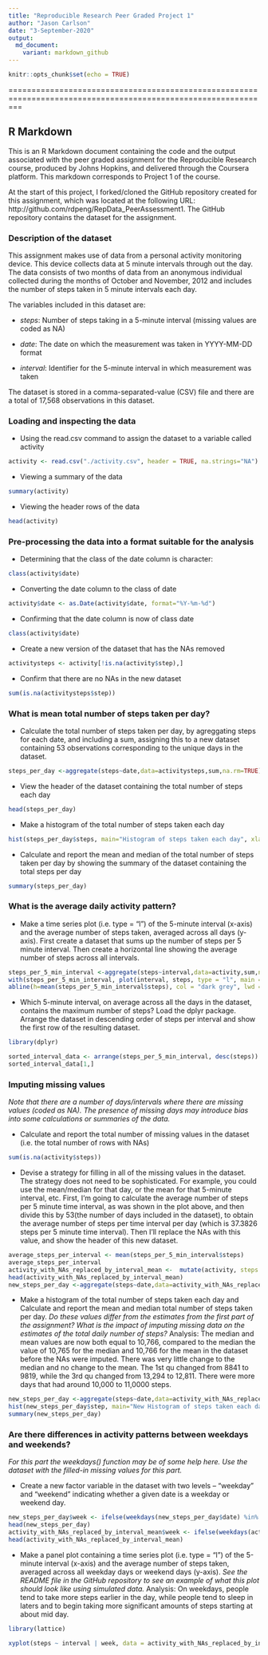 ```yaml
---
title: "Reproducible Research Peer Graded Project 1"
author: "Jason Carlson"
date: "3-September-2020"
output:
  md_document:
    variant: markdown_github
---
```


```r
knitr::opts_chunk$set(echo = TRUE)
```

===============================================================================================================

## R Markdown

This is an R Markdown document containing the code and the output associated with the peer graded assignment for the Reproducible Research course, produced by Johns Hopkins, and delivered through the Coursera platform.  This markdown corresponds to Project 1 of the course.

At the start of this project, I forked/cloned the GitHub repository created for this assignment, which was located at the following URL:  http://github.com/rdpeng/RepData_PeerAssessment1. The GitHub repository contains the dataset for the assignment.

### Description of the dataset
This assignment makes use of data from a personal activity monitoring device. This device collects data at 5 minute intervals through out the day. The data consists of two months of data from an anonymous individual collected during the months of October and November, 2012 and includes the number of steps taken in 5 minute intervals each day.

The variables included in this dataset are:

* *steps*: Number of steps taking in a 5-minute interval (missing values are coded as NA)

* *date*: The date on which the measurement was taken in YYYY-MM-DD format

* *interval*: Identifier for the 5-minute interval in which measurement was taken

The dataset is stored in a comma-separated-value (CSV) file and there are a total of 17,568 observations in this dataset.



### Loading and inspecting the data

* Using the read.csv command to assign the dataset to a variable called activity
```r
activity <- read.csv("./activity.csv", header = TRUE, na.strings="NA")
```

* Viewing a summary of the data
```r
summary(activity)
```

* Viewing the header rows of the data
```r
head(activity)
```

### Pre-processing the data into a format suitable for the analysis
* Determining that the class of the date column is character:
```r
class(activity$date)
```

* Converting the date column to the class of date
```r
activity$date <- as.Date(activity$date, format="%Y-%m-%d")
```

* Confirming that the date column is now of class date
```r
class(activity$date)
```

* Create a new version of the dataset that has the NAs removed
```r
activitysteps <- activity[!is.na(activity$step),]
```

* Confirm that there are no NAs in the new dataset
```r
sum(is.na(activitysteps$step))
```

### What is mean total number of steps taken per day?

* Calculate the total number of steps taken per day, by agreggating steps for each date, and including a sum, assigning this to a new dataset containing 53 observations corresponding to the unique days in the dataset.
```r
steps_per_day <-aggregate(steps~date,data=activitysteps,sum,na.rm=TRUE)
```

* View the header of the dataset containing the total number of steps each day
```r
head(steps_per_day)
```

* Make a histogram of the total number of steps taken each day
```r
hist(steps_per_day$steps, main="Histogram of steps taken each day", xlab="Number of steps per day", ylab="Days with each number of steps", col="steel blue", breaks = 30)
```

* Calculate and report the mean and median of the total number of steps taken per day by showing the summary of the dataset containing the total steps per day
```r
summary(steps_per_day)
```

### What is the average daily activity pattern?

* Make a time series plot (i.e. type = "l") of the 5-minute interval (x-axis) and the average number of steps taken, averaged across all days (y-axis).  First create a dataset that sums up the number of steps per 5 minute interval. Then create a horizontal line showing the average number of steps across all intervals. 
```r
steps_per_5_min_interval <-aggregate(steps~interval,data=activity,sum,na.rm=TRUE)
with(steps_per_5_min_interval, plot(interval, steps, type = "l", main = "Average Daily Activity Pattern", col="steel blue", xlab = "5 Minute Intervals in 24 Hour Period", ylab = "# of Steps"))
abline(h=mean(steps_per_5_min_interval$steps), col = "dark grey", lwd = 4)
```

* Which 5-minute interval, on average across all the days in the dataset, contains the maximum number of steps?  Load the dplyr package.  Arrange the dataset in descending order of steps per interval and show the first row of the resulting dataset.
```r
library(dplyr)
```

```r
sorted_interval_data <- arrange(steps_per_5_min_interval, desc(steps))
sorted_interval_data[1,]
```


### Imputing missing values

*Note that there are a number of days/intervals where there are missing values (coded as NA). The presence of missing days may introduce bias into some calculations or summaries of the data.*

* Calculate and report the total number of missing values in the dataset (i.e. the total number of rows with NAs) 
```r
sum(is.na(activity$steps))
```

* Devise a strategy for filling in all of the missing values in the dataset. The strategy does not need to be sophisticated. For example, you could use the mean/median for that day, or the mean for that 5-minute interval, etc. First, I'm going to calculate the average number of steps per 5 minute time interval, as was shown in the plot above, and then divide this by 53(the number of days included in the dataset), to obtain the average number of steps per time interval per day (which is 37.3826 steps per 5 minute time interval).  Then I'll replace the NAs with this value, and show the header of this new dataset.
```r
average_steps_per_interval <- mean(steps_per_5_min_interval$steps)
average_steps_per_interval
activity_with_NAs_replaced_by_interval_mean <-  mutate(activity, steps = ifelse(is.na(steps), mean(steps_per_5_min_interval$steps, na.rm = T)/53, steps))
head(activity_with_NAs_replaced_by_interval_mean)
new_steps_per_day <-aggregate(steps~date,data=activity_with_NAs_replaced_by_interval_mean,sum,na.rm=TRUE)
```

* Make a histogram of the total number of steps taken each day and Calculate and report the mean and median total number of steps taken per day. *Do these values differ from the estimates from the first part of the assignment? What is the impact of imputing missing data on the estimates of the total daily number of steps?*  Analysis:  The median and mean values are now both equal to 10,766, compared to the median the value of 10,765 for the median and 10,766 for the mean in the dataset before the NAs were imputed.  There was very little change to the median and no change to the mean.  The 1st qu changed from 8841 to 9819, while the 3rd qu changed from 13,294 to 12,811.  There were more days that had around 10,000  to 11,0000 steps.  
```r
new_steps_per_day <-aggregate(steps~date,data=activity_with_NAs_replaced_by_interval_mean,sum,na.rm=TRUE)
hist(new_steps_per_day$step, main="New Histogram of steps taken each day (NAs imputed)", xlab="Number of steps per day", ylab="Days with each number of steps", col="steel blue", breaks = 30)
summary(new_steps_per_day)
```

### Are there differences in activity patterns between weekdays and weekends?
*For this part the weekdays() function may be of some help here. Use the dataset with the filled-in missing values for this part.*

* Create a new factor variable in the dataset with two levels – “weekday” and “weekend” indicating whether a given date is a weekday or weekend day.
```r
new_steps_per_day$week <- ifelse(weekdays(new_steps_per_day$date) %in% c("Saturday", "Sunday"), "Weekend", "Weekday")
head(new_steps_per_day)
activity_with_NAs_replaced_by_interval_mean$week <- ifelse(weekdays(activity_with_NAs_replaced_by_interval_mean$date) %in% c("Saturday", "Sunday"), "Weekend", "Weekday")
head(activity_with_NAs_replaced_by_interval_mean)
```

* Make a panel plot containing a time series plot (i.e. type = "l") of the 5-minute interval (x-axis) and the average number of steps taken, averaged across all weekday days or weekend days (y-axis). *See the README file in the GitHub repository to see an example of what this plot should look like using simulated data.*  Analysis:  On weekdays, people tend to take more steps earlier in the day, while people tend to sleep in laters and to begin taking more significant amounts of steps starting at about mid day. 
```r
library(lattice)
```

```r
xyplot(steps ~ interval | week, data = activity_with_NAs_replaced_by_interval_mean, layout = c(1,2), type = "l", col ="steel blue", xlab = "Interval", ylab = "Number of steps", main = "Time Series Panel Plot by Weekend / Weekday")
```